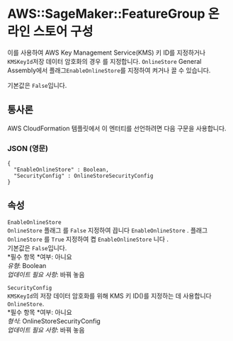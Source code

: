 # AWS::SageMaker::FeatureGroup 온라인 스토어 구성

이를 사용하여 AWS Key Management Service(KMS) 키 ID를 지정하거나 `KMSKeyId`저장 데이터 암호화의 경우 를 지정합니다. `OnlineStore` General Assembly에서 플래그`EnableOnlineStore`를 지정하여 켜거나 끌 수 있습니다.

기본값은 `False`입니다.

## 통사론

AWS CloudFormation 템플릿에서 이 엔터티를 선언하려면 다음 구문을 사용합니다.

### JSON (영문)

```
{
  "EnableOnlineStore" : Boolean,
  "SecurityConfig" : OnlineStoreSecurityConfig
}
```

## 속성

`EnableOnlineStore`  
`OnlineStore` 플래그 를 `False` 지정하여 끕니다 `EnableOnlineStore` . 플래그 `OnlineStore` 를 `True` 지정하여 켭 `EnableOnlineStore` 니다 .  
기본값은 `False`입니다.  
*필수 항목 *여부: 아니요  
_유형_: Boolean  
_업데이트 필요 사항_: 바꿔 놓음

`SecurityConfig`  
`KMSKeyId`의 저장 데이터 암호화를 위해 KMS 키 ID()를 지정하는 데 사용합니다`OnlineStore`.  
*필수 항목 *여부: 아니요  
_형식_: OnlineStoreSecurityConfig  
_업데이트 필요 사항_: 바꿔 놓음
